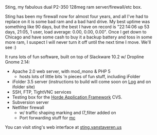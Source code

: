 Sting, my fabulous dual P2-350 128meg ram server/firewall/etc box.

Sting has been my firewall now for almost four years, and all I've had to replace on it is some bad ram and a bad hard drive.  My best uptime was something like 90 days, but the best I have on record is "22:14:06 up 53 days, 21:05, 1 user, load average: 0.00, 0.00, 0.00".  Once I get down to Chicago and have some cash to buy it a backup battery and toss in some more ram, I suspect I will never turn it off until the next time I move.  We'll see :)

It runs lots of fun software, built on top of Slackware 10.2 w/ Dropline Gnome 2.14:
* Apache 2.0 web server, with mod_mono & PHP 5
** hosts lots of little bits 'n pieces of fun stuff, including iFolder
* iFolder 3.5 server (instructions to build will come soon on [[Log]] and on ifolder site)
* SSH, FTP, TightVNC services
* Testing box for the [http://www.horde.org/ Horde Application Framework] CVS.
* Subversion server
* Netfilter firewall
** w/ traffic shaping marking and l7_filter added on
** Port forwarding stuff for [[Computers/Mc|mc]]


You can visit sting's web interface at [http://sting.vanstaveren.us/ sting.vanstaveren.us]